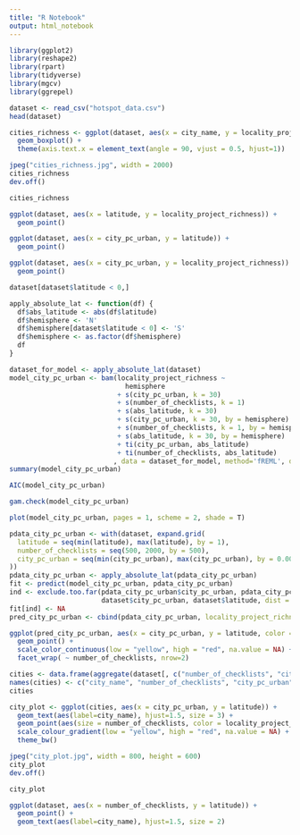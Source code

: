 ```yaml
---
title: "R Notebook"
output: html_notebook
---
```


```r
library(ggplot2)
library(reshape2)
library(rpart)
library(tidyverse)
library(mgcv)
library(ggrepel)
```


```r
dataset <- read_csv("hotspot_data.csv")
head(dataset)
```
```r
cities_richness <- ggplot(dataset, aes(x = city_name, y = locality_project_richness)) +
  geom_boxplot() + 
  theme(axis.text.x = element_text(angle = 90, vjust = 0.5, hjust=1))

jpeg("cities_richness.jpg", width = 2000)
cities_richness
dev.off()

cities_richness
```

```r
ggplot(dataset, aes(x = latitude, y = locality_project_richness)) +
  geom_point()
```
```r
ggplot(dataset, aes(x = city_pc_urban, y = latitude)) +
  geom_point()
```
```r
ggplot(dataset, aes(x = city_pc_urban, y = locality_project_richness)) +
  geom_point()
```
```r
dataset[dataset$latitude < 0,]
```

```r
apply_absolute_lat <- function(df) {
  df$abs_latitude <- abs(df$latitude)
  df$hemisphere <- 'N'
  df$hemisphere[dataset$latitude < 0] <- 'S'
  df$hemisphere <- as.factor(df$hemisphere)
  df
}
```

```r
dataset_for_model <- apply_absolute_lat(dataset)
model_city_pc_urban <- bam(locality_project_richness ~ 
                             hemisphere
                           + s(city_pc_urban, k = 30) 
                           + s(number_of_checklists, k = 1) 
                           + s(abs_latitude, k = 30)
                           + s(city_pc_urban, k = 30, by = hemisphere) 
                           + s(number_of_checklists, k = 1, by = hemisphere) 
                           + s(abs_latitude, k = 30, by = hemisphere)
                           + ti(city_pc_urban, abs_latitude)
                           + ti(number_of_checklists, abs_latitude)
                          , data = dataset_for_model, method='fREML', discrete = T, select = T)
summary(model_city_pc_urban)
```

```r
AIC(model_city_pc_urban)
```

```r
gam.check(model_city_pc_urban)
```

```r
plot(model_city_pc_urban, pages = 1, scheme = 2, shade = T)
```


```r
pdata_city_pc_urban <- with(dataset, expand.grid(
  latitude = seq(min(latitude), max(latitude), by = 1),
  number_of_checklists = seq(500, 2000, by = 500),
  city_pc_urban = seq(min(city_pc_urban), max(city_pc_urban), by = 0.001)
))
pdata_city_pc_urban <- apply_absolute_lat(pdata_city_pc_urban)
fit <- predict(model_city_pc_urban, pdata_city_pc_urban)
ind <- exclude.too.far(pdata_city_pc_urban$city_pc_urban, pdata_city_pc_urban$latitude,
                       dataset$city_pc_urban, dataset$latitude, dist = 0.02)
fit[ind] <- NA
pred_city_pc_urban <- cbind(pdata_city_pc_urban, locality_project_richness = fit)
```

```r
ggplot(pred_city_pc_urban, aes(x = city_pc_urban, y = latitude, color = locality_project_richness)) +
  geom_point() +
  scale_color_continuous(low = "yellow", high = "red", na.value = NA) +
  facet_wrap( ~ number_of_checklists, nrow=2)
```

```r
cities <- data.frame(aggregate(dataset[, c("number_of_checklists", "city_pc_urban", "latitude", "locality_project_richness")], list(dataset$city_name), mean))
names(cities) <- c("city_name", "number_of_checklists", "city_pc_urban", "latitude", "locality_project_richness")
cities
```

```r
city_plot <- ggplot(cities, aes(x = city_pc_urban, y = latitude)) +
  geom_text(aes(label=city_name), hjust=1.5, size = 3) +
  geom_point(aes(size = number_of_checklists, color = locality_project_richness)) +
  scale_colour_gradient(low = "yellow", high = "red", na.value = NA) +
  theme_bw()

jpeg("city_plot.jpg", width = 800, height = 600)
city_plot
dev.off()

city_plot
```

```r
ggplot(dataset, aes(x = number_of_checklists, y = latitude)) +
  geom_point() +
  geom_text(aes(label=city_name), hjust=1.5, size = 2) 
```

